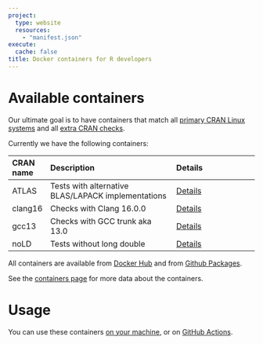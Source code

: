 ```yaml
---
project:
  type: website
  resources:
    - "manifest.json"
execute:
  cache: false
title: Docker containers for R developers
---
```



# Available containers

Our ultimate goal is to have containers that match all [primary CRAN Linux
systems](https://cran.r-project.org/web/checks/check_flavors.html) and all
[extra CRAN checks](https://cran.r-project.org/web/checks/check_issue_kinds.html).

Currently we have the following containers:

| CRAN name | Description                                        | Details                           |
|:----------|:---------------------------------------------------|:----------------------------------|
|ATLAS      | Tests with alternative BLAS/LAPACK implementations | [Details](containers.html#atlas)  |
|clang16    | Checks with Clang 16.0.0                           | [Details](containers.html#clang16)|
|gcc13      | Checks with GCC trunk aka 13.0                     | [Details](containers.html#gcc13)  |
|noLD       | Tests without long double                          | [Details](containers.html#nold)   |

All containers are available from
[Docker Hub](https://hub.docker.com/u/rhub) and from
[Github Packages](https://github.com/orgs/r-hub/packages?repo_name=containers).

See the [containers page](containers.html) for more data about the
containers.

# Usage

You can use these containers [on your machine](local.html), or on
[GitHub Actions](gha.html).
